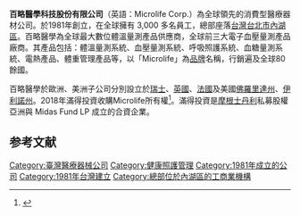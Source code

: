 {{expand|time=2014-05-10T13:21:17+00:00}}
'''百略醫學科技股份有限公司'''（英語：Microlife Corp.）為全球領先的消費型醫療器材公司。於1981年創立，在全球擁有 3,000 多名員工，總部座落[[台灣|台灣]][[台北市|台北市]][[內湖區|內湖區]]。百略醫學為全球最大數位體溫量測產品供應商，全球前三大電子血壓量測產品廠商。其產品包括：體溫量測系統、血壓量測系統、呼吸照護系統、血糖量測系統、電熱產品、體重管理產品等，以「Microlife」為[[品牌|品牌]]名稱，行銷遍及全球80餘國。

百略醫學於歐洲、美洲子公司分別設立於[[瑞士|瑞士]]、[[英國|英國]]、[[法國|法國]]及美國[[佛羅里達州|佛羅里達州]]、[[伊利諾州|伊利諾州]]。2018年滿得投資收購Microlife所有權<ref>{{Cite web|title=百略醫學宣布 Midas Investment 完成收購 Microlife 所有流通在外的股份|url=https://www.microlife.com.tw/fileadmin/pdf/microlife_tw/Press_Release-181114.pdf|accessdate=|author=|date=|format=|publisher=|language=|archive-date=2019-11-05|archive-url=https://web.archive.org/web/20191105015020/https://www.microlife.com.tw/fileadmin/pdf/microlife_tw/Press_Release-181114.pdf|dead-url=no}}</ref>。滿得投資是[[摩根士丹利|摩根士丹利]]私募股權亞洲與 Midas Fund LP 成立的合資企業。

== 参考文献 ==
{{Reflist}}

[[Category:臺灣醫療器械公司|Category:臺灣醫療器械公司]]
[[Category:健康照護管理|Category:健康照護管理]]
[[Category:1981年成立的公司|Category:1981年成立的公司]]
[[Category:1981年台灣建立|Category:1981年台灣建立]]
[[Category:總部位於內湖區的工商業機構|Category:總部位於內湖區的工商業機構]]
